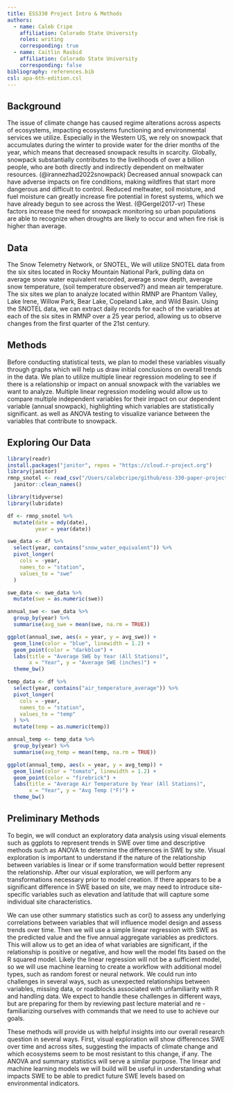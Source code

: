 ```yaml
---
title: ESS330 Project Intro & Methods
authors:
  - name: Caleb Cripe
    affiliation: Colorado State University
    roles: writing
    corresponding: true
  - name: Caitlin Rasbid
    affiliation: Colorado State University
    corresponding: false
bibliography: references.bib
csl: apa-6th-edition.csl
---
```


## Background

The issue of climate change has caused regime alterations across aspects of ecosystems, impacting ecosystems functioning and environmental services we utilize. Especially in the Western US, we rely on snowpack that accumulates during the winter to provide water for the drier months of the year, which means that decreased snowpack results in scarcity. Globally, snowpack substantially contributes to the livelihoods of over a billion people, who are both directly and indirectly dependent on meltwater resources. (@irannezhad2022snowpack) Decreased annual snowpack can have adverse impacts on fire conditions, making wildfires that start more dangerous and difficult to control. Reduced meltwater, soil moisture, and fuel moisture can greatly increase fire potential in forest systems, which we have already begun to see across the West. (@Gergel2017-vr) These factors increase the need for snowpack monitoring so urban populations are able to recognize when droughts are likely to occur and when fire risk is higher than average.

## Data
The Snow Telemetry Network, or SNOTEL, We will utilize SNOTEL data from the six sites located in Rocky Mountain National Park, pulling data on average snow water equivalent recorded, average snow depth, average snow temperature, (soil temperature observed?) and mean air temperature. The six sites we plan to analyze located within RMNP are Phantom Valley, Lake Irene, Willow Park, Bear Lake, Copeland Lake, and Wild Basin. Using the SNOTEL data, we can extract daily records for each of the variables at each of the six sites in RMNP over a 25 year period, allowing us to observe changes from the first quarter of the 21st century. 

## Methods
Before conducting statistical tests, we plan to model these variables visually through graphs which will help us draw initial conclusions on overall trends in the data. We plan to utilize multiple linear regression modeling to see if there is a relationship or impact on annual snowpack with the variables we want to analyze. Multiple linear regression modeling would allow us to compare multiple independent variables for their impact on our dependent variable (annual snowpack), highlighting which variables are statistically significant.  as well as ANOVA testing to visualize variance between the variables that contribute to snowpack. 

## Exploring Our Data
```r
library(readr)
install.packages("janitor", repos = "https://cloud.r-project.org")
library(janitor)
rmnp_snotel <- read_csv("/Users/calebcripe/github/ess-330-paper-project/data/rmnp_snotel.csv") %>%
  janitor::clean_names()
```

```r
library(tidyverse)
library(lubridate)

df <- rmnp_snotel %>%
  mutate(date = mdy(date),
         year = year(date))

swe_data <- df %>%
  select(year, contains("snow_water_equivalent")) %>%
  pivot_longer(
    cols = -year,
    names_to = "station",
    values_to = "swe"
  )

swe_data <- swe_data %>%
  mutate(swe = as.numeric(swe))

annual_swe <- swe_data %>%
  group_by(year) %>%
  summarise(avg_swe = mean(swe, na.rm = TRUE))

ggplot(annual_swe, aes(x = year, y = avg_swe)) +
  geom_line(color = "blue", linewidth = 1.2) +
  geom_point(color = "darkblue") +
  labs(title = "Average SWE by Year (All Stations)",
       x = "Year", y = "Average SWE (inches)") +
  theme_bw()
```

```r
temp_data <- df %>%
  select(year, contains("air_temperature_average")) %>%
  pivot_longer(
    cols = -year,
    names_to = "station",
    values_to = "temp"
  ) %>%
  mutate(temp = as.numeric(temp))

annual_temp <- temp_data %>%
  group_by(year) %>%
  summarise(avg_temp = mean(temp, na.rm = TRUE))

ggplot(annual_temp, aes(x = year, y = avg_temp)) +
  geom_line(color = "tomato", linewidth = 1.2) +
  geom_point(color = "firebrick") +
  labs(title = "Average Air Temperature by Year (All Stations)",
       x = "Year", y = "Avg Temp (°F)") +
  theme_bw()
```

## Preliminary Methods
To begin, we will conduct an exploratory data analysis using visual elements such as ggplots to represent trends in SWE over time and descriptive methods such as ANOVA to determine the differences in SWE by site. Visual exploration is important to understand if the nature of the relationship between variables is linear or if some transformation would better represent the relationship. After our visual exploration,  we will perform any transformations necessary prior to model creation. If there appears to be a significant difference in SWE based on site, we may need to introduce site-specific variables such as elevation and latitude that will capture some individual site characteristics. 

We can use other summary statistics such as cor() to assess any underlying correlations between variables that will influence model design and assess trends over time. Then we will use a simple linear regression with SWE as the predicted value and the five annual aggregate variables as predictors. This will allow us to get an idea of what variables are significant, if the relationship is positive or negative, and how well the model fits based on the R squared model. Likely the linear regression will not be a sufficient model, so we will use machine learning to create a workflow with additional model types, such as random forest or neural network. We could run into challenges in several ways, such as unexpected relationships between variables, missing data, or roadblocks associated with unfamiliarity with R and handling data. We expect to handle these challenges in different ways, but are preparing for them by reviewing past lecture material and re -familiarizing ourselves with commands that we need to use to achieve our goals. 

These methods will provide us with helpful insights into our overall research question in several ways. First, visual exploration will show differences SWE over time and across sites, suggesting the impacts of climate change and which ecosystems seem to be most resistant to this change, if any. The ANOVA and summary statistics will serve a similar purpose. The linear and machine learning models we will build will be useful in understanding what impacts SWE to be able to predict future SWE levels based on environmental indicators.

